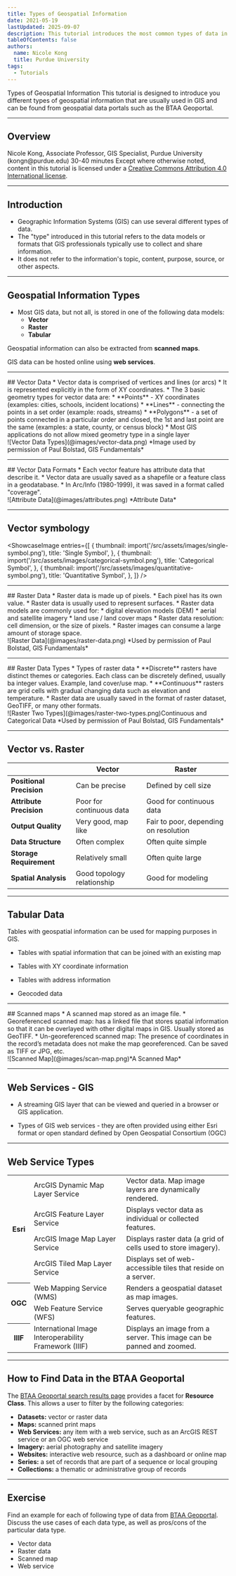 ```yaml
---
title: Types of Geospatial Information
date: 2021-05-19
lastUpdated: 2025-09-07
description: This tutorial introduces the most common types of data in GIS.
tableOfContents: false
authors:
  name: Nicole Kong
  title: Purdue University
tags:
  - Tutorials
---
```




<Slideshow>

<CoverSlide>
  <span slot="title">Types of Geospatial Information</span>
  <span slot="subtitle">This tutorial is designed to introduce you different types of geospatial information that are usually used in GIS and can be found from geospatial data portals such as the BTAA Geoportal.</span>
</CoverSlide>

---

## Overview

<MetadataBlock>
  <Fragment slot="author">
    Nicole Kong, Associate Professor, GIS Specialist, Purdue University (kongn@purdue.edu)
  </Fragment>
  <Fragment slot="time">
    30-40 minutes
  </Fragment>
  <Fragment slot="license">
    Except where otherwise noted, content in this tutorial is licensed under a <a href="https://creativecommons.org/licenses/by/4.0/">Creative Commons Attribution 4.0 International license</a>.
  </Fragment>
  </MetadataBlock>

---

## Introduction

- Geographic Information Systems (GIS) can use several different types of data. 
- The "type" introduced in this tutorial refers to the data models or formats that GIS professionals typically use to collect and share information. 
- It does not refer to the information's topic, content, purpose, source, or other aspects.

---

## Geospatial Information Types

- Most GIS data, but not all, is stored in one of the following data models:
  - **Vector**
  - **Raster**
  - **Tabular**

Geospatial information can also be extracted from **scanned maps**.

GIS data can be hosted online using **web services**.

---

<TwoThirdsLayout>
  <div slot="left">
  ## Vector Data
      * Vector data is comprised of vertices and lines (or arcs)
      * It is represented explicitly in the form of XY coordinates.
      * The 3 basic geometry types for vector data are:
      	* **Points** - XY coordinates (examples: cities, schools, incident locations)
      	* **Lines** - connecting the points in a set order (example: roads, streams)
      	* **Polygons** - a set of points connected in a particular order and closed, the 1st and last point are the same (examples: a state, county, or census block)
      * Most GIS applications do not allow mixed geometry type in a single layer
   </div>

  <div slot="right">
    ![Vector Data Types](@images/vector-data.png)
    *Image used by permission of Paul Bolstad, GIS Fundamentals*
  </div>
</TwoThirdsLayout>

---
<TwoThirdsLayout>
  <div slot="left">
  ## Vector Data Formats
      * Each vector feature has attribute data that describe it.
      * Vector data are usually saved as a shapefile or a feature class in a geodatabase. 
      * In Arc/Info (1980-1999), it was saved in a format called "coverage".
   </div>

  <div slot="right">
  ![Attribute Data](@images/attributes.png) 
  *Attribute Data*
  </div>
</TwoThirdsLayout>

---

## Vector symbology

<ShowcaseImage
  entries={[
    {
      thumbnail: import('/src/assets/images/single-symbol.png'),
      title: 'Single Symbol',
    },
    {
      thumbnail: import('/src/assets/images/categorical-symbol.png'),
      title: 'Categorical Symbol',
    },
    {
      thumbnail: import('/src/assets/images/quantitative-symbol.png'),
      title: 'Quantitative Symbol',
    },
  ]}
/>

---

<TwoThirdsLayout>
  <div slot="left">
  ## Raster Data
    * Raster data is made up of pixels. 
    * Each pixel has its own value.
    * Raster data is usually used to represent surfaces.
    * Raster data models are commonly used for: 
    	* digital elevation models (DEM)
    	* aerial and satellite imagery 
    	* land use / land cover maps
    * Raster data resolution: cell dimension, or the size of pixels.
    * Raster images can consume a large amount of storage space.
    </div>

  <div slot="right">
  ![Raster Data](@images/raster-data.png) 
  *Used by permission of Paul Bolstad, GIS Fundamentals*
  </div>

</TwoThirdsLayout>

---

<TwoThirdsLayout>
  <div slot="left">
  ## Raster Data Types
    * Types of raster data
        * **Discrete** rasters have distinct themes or categories. Each class can be discretely defined, usually ba integer values. Example, land cover/use map.
        * **Continuous** rasters are grid cells with gradual changing data such as elevation and temperature.
    * Raster data are usually saved in the format of raster dataset, GeoTIFF, or many other formats.
    </div>

  <div slot="right">
  ![Raster Two Types](@images/raster-two-types.png)Continuous and Categorical Data 
  *Used by permission of Paul Bolstad, GIS Fundamentals*
  </div>

</TwoThirdsLayout>

---

## Vector vs. Raster

|   |**Vector**|**Raster**|
|---|---|---|
|**Positional Precision**|Can be precise|Defined by cell size|
|**Attribute Precision**|Poor for continuous data|Good for continuous data|
|**Output Quality**|Very good, map like|Fair to poor, depending on resolution|
|**Data Structure**|Often complex|Often quite simple|
|**Storage Requirement**|Relatively small|Often quite large|
|**Spatial Analysis**|Good topology relationship|Good for modeling|


---

## Tabular Data

Tables with geospatial information can be used for mapping purposes in GIS.

  * Tables with spatial information that can be joined with an existing map 

  * Tables with XY coordinate information

  * Tables with address information

  * Geocoded data

---
<TwoThirdsLayout>
  <div slot="left">
  ## Scanned maps
    * A scanned map stored as an image file.
    * Georeferenced scanned map: has a linked file that stores spatial information so that it can be overlayed with other digital maps in GIS. Usually stored as GeoTIFF.
    * Un-georeferenced scanned map: The presence of coordinates in the record’s metadata does not make the map georeferenced. Can be saved as TIFF or JPG, etc.
    </div>

  <div slot="right">
  ![Scanned Map](@images/scan-map.png)*A Scanned Map*
  </div>

</TwoThirdsLayout>

---

## Web Services - GIS

* A streaming GIS layer that can be viewed and queried in a browser or GIS application.

* Types of GIS web services - they are often provided using either Esri format or open standard defined by Open Geospatial Consortium (OGC)

---

## Web Service Types

<table>
  <tr>
    <th rowspan="4">Esri</th>
    <td>ArcGIS Dynamic Map Layer Service</td>
    <td>Vector data. Map image layers are dynamically rendered.</td>
  </tr>
  <tr>
    <td>ArcGIS Feature Layer Service</td>
    <td>Displays vector data as individual or collected features.</td>
  </tr>
  <tr>
    <td>ArcGIS Image Map Layer Service</td>
    <td>Displays raster data (a grid of cells used to store imagery).</td>
  </tr>
  <tr>
    <td>ArcGIS Tiled Map Layer Service</td>
    <td>Displays set of web-accessible tiles that reside on a server.</td>
  </tr>
  <tr>
    <th rowspan="2">OGC</th>
    <td>Web Mapping Service (WMS)</td>
    <td>Renders a geospatial dataset as map images.</td>
  </tr>
    <td>Web Feature Service (WFS)</td>
    <td>Serves queryable geographic features.</td>  
  <tr>
    <th>IIIF</th>
    <td>International Image Interoperability Framework (IIIF)</td>
    <td>Displays an image from a server. This image can be panned and zoomed.</td>
  </tr>
</table>


---

## How to Find Data in the BTAA Geoportal

The [BTAA Geoportal search results page](https://geo.btaa.org/?search_field=all_fields&q=) provides a facet for **Resource Class**. This allows a user to filter by the following categories:

* **Datasets:** vector or raster data
* **Maps:** scanned print maps
* **Web Services:** any item with a web service, such as an ArcGIS REST service or an OGC web service
* **Imagery:** aerial photography and satellite imagery
* **Websites:** interactive web resource, such as a dashboard or online map
* **Series:** a set of records that are part of a sequence or local grouping
* **Collections:** a thematic or administrative group of records

---

## Exercise

Find an example for each of following type of data from [BTAA Geoportal](https://geo.btaa.org). Discuss the use cases of each data type, as well as pros/cons of the particular data type.

  - Vector data
  - Raster data
  - Scanned map
  - Web service

</Slideshow>